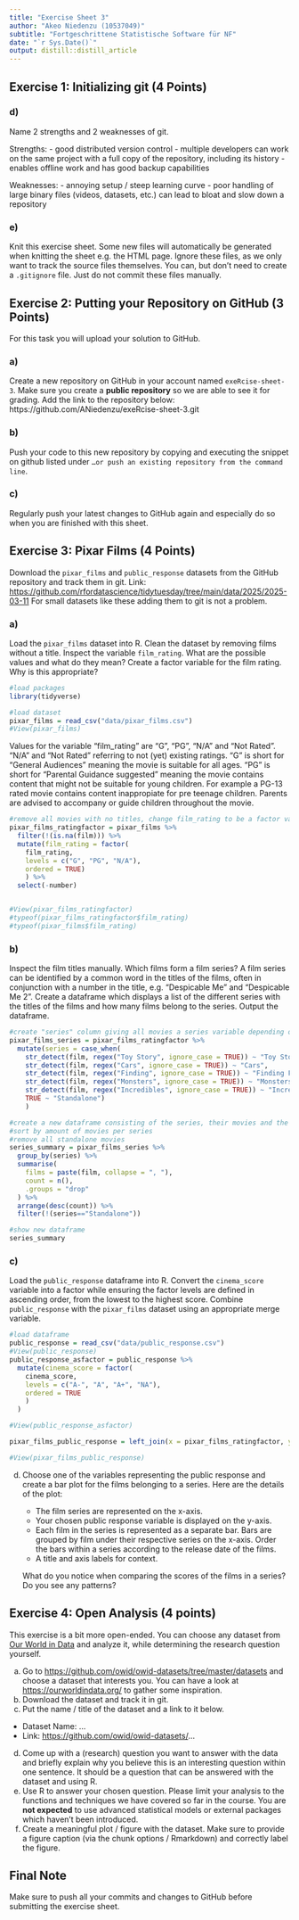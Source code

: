 ```yaml
---
title: "Exercise Sheet 3"
author: "Akeo Niedenzu (10537049)"
subtitle: "Fortgeschrittene Statistische Software für NF"
date: "`r Sys.Date()`"
output: distill::distill_article
---
```


## Exercise 1: Initializing git (4 Points)

### d)
Name 2 strengths and 2 weaknesses of git.

Strengths:
- good distributed version control - multiple developers can work on the same project with a full copy of the repository, including its history
- enables offline work and has good backup capabilities

Weaknesses:
- annoying setup / steep learning curve
- poor handling of large binary files (videos, datasets, etc.) can lead to bloat and slow down a repository


### e)
Knit this exercise sheet. Some new files will automatically be generated when knitting the sheet e.g. the HTML page. Ignore these files, as we only want to track the source files themselves. You can, but don't need to create a `.gitignore` file. Just do not commit these files manually.



## Exercise 2: Putting your Repository on GitHub (3 Points)

For this task you will upload your solution to GitHub.

### a)
Create a new repository on GitHub in your account named `exeRcise-sheet-3`. Make sure you create a **public repository** so we are able to see it for grading. Add the link to the repository below:
https://github.com/ANiedenzu/exeRcise-sheet-3.git


### b)
Push your code to this new repository by copying and executing the snippet on github listed under `…or push an existing repository from the command line`.


### c)
Regularly push your latest changes to GitHub again and especially do so when you are finished with this sheet.



## Exercise 3: Pixar Films (4 Points)
Download the `pixar_films` and `public_response` datasets from the
GitHub repository and track them in git.
Link:
<https://github.com/rfordatascience/tidytuesday/tree/main/data/2025/2025-03-11>
For small datasets like these adding them to git is not a problem.

### a)
Load the `pixar_films` dataset into R. Clean the dataset by removing films without a title. Inspect the variable `film_rating`. What are the possible values and what do they mean? Create a factor variable for the film rating. Why is this appropriate?

```r
#load packages
library(tidyverse)

#load dataset
pixar_films = read_csv("data/pixar_films.csv")
#View(pixar_films)
```

Values for the variable "film_rating" are "G", "PG", "N/A" and "Not Rated". "N/A" and "Not Rated" referring to not (yet) existing ratings. "G" is short for "General Audiences" meaning the movie is suitable for all ages. "PG" is short for "Parental Guidance suggested" meaning the movie contains content that might not be suitable for young children. For example a PG-13 rated movie contains content inappropiate for pre teenage children. Parents are advised to accompany or guide children throughout the movie.

```r
#remove all movies with no titles, change film_rating to be a factor variable instead of a character variable, remove useless number column
pixar_films_ratingfactor = pixar_films %>%
  filter(!(is.na(film))) %>% 
  mutate(film_rating = factor(
    film_rating,
    levels = c("G", "PG", "N/A"),
    ordered = TRUE)
    ) %>%
  select(-number)


#View(pixar_films_ratingfactor)
#typeof(pixar_films_ratingfactor$film_rating)
#typeof(pixar_films$film_rating)
```


### b)
Inspect the film titles manually. Which films form a film series? A film series can be identified by a common word in the titles of the films, often in conjunction with a number in the title, e.g. "Despicable Me" and "Despicable Me 2". Create a dataframe which displays a list of the different series with the titles of the films and how many films belong to the series. Output the dataframe.

```r
#create "series" column giving all movies a series variable depending on specific strings in their title - "Standalone" for no match
pixar_films_series = pixar_films_ratingfactor %>%
  mutate(series = case_when(
    str_detect(film, regex("Toy Story", ignore_case = TRUE)) ~ "Toy Story",
    str_detect(film, regex("Cars", ignore_case = TRUE)) ~ "Cars",
    str_detect(film, regex("Finding", ignore_case = TRUE)) ~ "Finding Fish",
    str_detect(film, regex("Monsters", ignore_case = TRUE)) ~ "Monsters",
    str_detect(film, regex("Incredibles", ignore_case = TRUE)) ~ "Incredibles",
    TRUE ~ "Standalone")
    )

#create a new dataframe consisting of the series, their movies and the amount of movies within each series
#sort by amount of movies per series
#remove all standalone movies
series_summary = pixar_films_series %>%
  group_by(series) %>%
  summarise(
    films = paste(film, collapse = ", "),
    count = n(),
    .groups = "drop"
  ) %>%
  arrange(desc(count)) %>% 
  filter(!(series=="Standalone"))

#show new dataframe
series_summary

```


### c)
Load the `public_response` dataframe into R. Convert the `cinema_score` variable into a factor while ensuring the factor levels are defined in ascending order, from the lowest to the highest score. Combine `public_response` with the `pixar_films` dataset using an appropriate merge variable.

```r
#load dataframe
public_response = read_csv("data/public_response.csv")
#View(public_response)
public_response_asfactor = public_response %>% 
  mutate(cinema_score = factor(
    cinema_score,
    levels = c("A-", "A", "A+", "NA"),
    ordered = TRUE
    )
  )

#View(public_response_asfactor)

pixar_films_public_response = left_join(x = pixar_films_ratingfactor, y = public_response_asfactor, by = "film")

#View(pixar_films_public_response)
```


d)  Choose one of the variables representing the public response and
    create a bar plot for the films belonging to a series. Here are the
    details of the plot:

    -   The film series are represented on the x-axis.
    -   Your chosen public response variable is displayed on the y-axis.
    -   Each film in the series is represented as a separate bar. Bars
        are grouped by film under their respective series on the x-axis.
        Order the bars within a series according to the release date of
        the films.
    -   A title and axis labels for context.

    What do you notice when comparing the scores of the films in a
    series? Do you see any patterns?

## Exercise 4: Open Analysis (4 points)

This exercise is a bit more open-ended. You can choose any dataset from
[Our World in Data](https://ourworldindata.org/) and analyze it, while
determining the research question yourself.

a)  Go to <https://github.com/owid/owid-datasets/tree/master/datasets>
    and choose a dataset that interests you. You can have a look at
    <https://ourworldindata.org/> to gather some inspiration.
b)  Download the dataset and track it in git.
c)  Put the name / title of the dataset and a link to it below.

-   Dataset Name: ...
-   Link: <https://github.com/owid/owid-datasets/>...

d)  Come up with a (research) question you want to answer with the data
    and briefly explain why you believe this is an interesting question
    within one sentence. It should be a question that can be answered
    with the dataset and using R.
e)  Use R to answer your chosen question. Please limit your analysis to
    the functions and techniques we have covered so far in the course.
    You are **not expected** to use advanced statistical models or
    external packages which haven't been introduced.
f)  Create a meaningful plot / figure with the dataset. Make sure to
    provide a figure caption (via the chunk options / Rmarkdown) and
    correctly label the figure.

## Final Note

Make sure to push all your commits and changes to GitHub before
submitting the exercise sheet.
